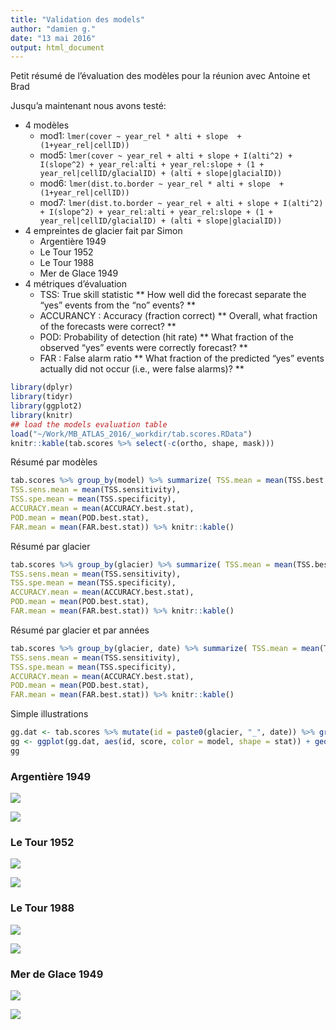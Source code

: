 ```yaml
---
title: "Validation des models"
author: "damien g."
date: "13 mai 2016"
output: html_document
---
```


Petit résumé de l'évaluation des modèles pour la réunion avec Antoine et Brad

Jusqu'a maintenant nous avons testé:
  
  - 4 modèles
    - mod1: `lmer(cover ~ year_rel * alti + slope  + (1+year_rel|cellID))`
    - mod5: `lmer(cover ~ year_rel + alti + slope + I(alti^2) + I(slope^2) + year_rel:alti + year_rel:slope + (1 + year_rel|cellID/glacialID) + (alti + slope|glacialID))`
    - mod6: `lmer(dist.to.border ~ year_rel * alti + slope  + (1+year_rel|cellID))`
    - mod7: `lmer(dist.to.border ~ year_rel + alti + slope + I(alti^2) + I(slope^2) + year_rel:alti + year_rel:slope + (1 + year_rel|cellID/glacialID) + (alti + slope|glacialID))`

- 4 empreintes de glacier fait par Simon
    - Argentière 1949
    - Le Tour 1952
    - Le Tour 1988
    - Mer de Glace 1949

- 4 métriques d'évaluation
    - TSS: True skill statistic
    ** How well did the forecast separate the "yes" events from the "no" events? **
    - ACCURANCY : Accuracy (fraction correct)
    ** Overall, what fraction of the forecasts were correct? **
    - POD: Probability of detection (hit rate)
    ** What fraction of the observed "yes" events were correctly forecast? **
    - FAR : False alarm ratio
    ** What fraction of the predicted "yes" events actually did not occur (i.e., were false alarms)? **


```r
library(dplyr)
library(tidyr)
library(ggplot2)
library(knitr)
## load the models evaluation table
load("~/Work/MB_ATLAS_2016/_workdir/tab.scores.RData")
knitr::kable(tab.scores %>% select(-c(ortho, shape, mask)))
```

Résumé par modèles

```r
tab.scores %>% group_by(model) %>% summarize( TSS.mean = mean(TSS.best.stat), 
TSS.sens.mean = mean(TSS.sensitivity),
TSS.spe.mean = mean(TSS.specificity),
ACCURACY.mean = mean(ACCURACY.best.stat),
POD.mean = mean(POD.best.stat),
FAR.mean = mean(FAR.best.stat)) %>% knitr::kable()
```

Résumé par glacier

```r
tab.scores %>% group_by(glacier) %>% summarize( TSS.mean = mean(TSS.best.stat),
TSS.sens.mean = mean(TSS.sensitivity),
TSS.spe.mean = mean(TSS.specificity),
ACCURACY.mean = mean(ACCURACY.best.stat),
POD.mean = mean(POD.best.stat),
FAR.mean = mean(FAR.best.stat)) %>% knitr::kable()
```

Résumé par glacier et par années

```r
tab.scores %>% group_by(glacier, date) %>% summarize( TSS.mean = mean(TSS.best.stat), 
TSS.sens.mean = mean(TSS.sensitivity),
TSS.spe.mean = mean(TSS.specificity),
ACCURACY.mean = mean(ACCURACY.best.stat),
POD.mean = mean(POD.best.stat),
FAR.mean = mean(FAR.best.stat)) %>% knitr::kable()
```

Simple illustrations

```r
gg.dat <- tab.scores %>% mutate(id = paste0(glacier, "_", date)) %>% group_by(id, model) %>% select(contains("best.stat")) %>% gather(stat, score, -c(id,model)) %>% mutate(stat = sub(".best.stat", "", as.character(stat)))
gg <- ggplot(gg.dat, aes(id, score, color = model, shape = stat)) + geom_point(size = 4) + facet_grid(~stat) + theme(axis.text.x = element_text(angle = 90, hjust = 1))
gg
```

### Argentière 1949

![](/home/georgeda/Work/MB_ATLAS_2016/_workdir/validation_rasters_plots/validation_Argentiere_1949.png)

![](/home/georgeda/Work/MB_ATLAS_2016/_workdir/validation_rasters_plots/validation_Argentiere_1949_bin.png)

### Le Tour 1952

![](/home/georgeda/Work/MB_ATLAS_2016/_workdir/validation_rasters_plots/validation_LeTour_1952.png)

![](/home/georgeda/Work/MB_ATLAS_2016/_workdir/validation_rasters_plots/validation_LeTour_1952_bin.png)


### Le Tour 1988

![](/home/georgeda/Work/MB_ATLAS_2016/_workdir/validation_rasters_plots/validation_LeTour_1988.png)

![](/home/georgeda/Work/MB_ATLAS_2016/_workdir/validation_rasters_plots/validation_LeTour_1988_bin.png)

### Mer de Glace 1949

![](/home/georgeda/Work/MB_ATLAS_2016/_workdir/validation_rasters_plots/validation_MDG_1949.png)

![](/home/georgeda/Work/MB_ATLAS_2016/_workdir/validation_rasters_plots/validation_MDG_1949_bin.png)